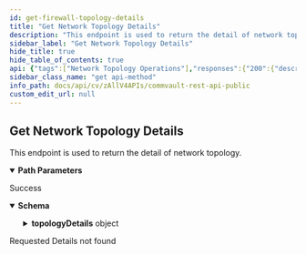 ```yaml
---
id: get-firewall-topology-details
title: "Get Network Topology Details"
description: "This endpoint is used to return the detail of network topology."
sidebar_label: "Get Network Topology Details"
hide_title: true
hide_table_of_contents: true
api: {"tags":["Network Topology Operations"],"responses":{"200":{"description":"Success","content":{"application/json":{"schema":{"type":"object","properties":{"topologyDetails":{"properties":{"clientType":{"description":"The type of clients associated with the topology.","enum":["SERVER","LAPTOP"],"title":"firewallClientType","type":"string"},"encryptTraffic":{"description":"Flag determining if we want the data from tunnel to use HTTPS protocol","type":"boolean"},"firewallGroups":{"items":{"properties":{"advancedOptions":{"properties":{"keepAliveInterval":{"description":"The interval in seconds for sending keep-alive packets, to maintain the session if backup traffic has an extended pause.","format":"int32","type":"integer"},"tunnelPort":{"description":"The port defined for communications","format":"int32","type":"integer"}},"title":"","type":"object"},"clientGroupId":{"description":"The id of the client group","format":"int32","type":"integer"},"groupType":{"enum":["INTERNAL","EXTERNAL","PROXIES","PROXY_PERIMETER"],"title":"FirewallFwGroupType","type":"string"},"mnemonic":{"description":"Custom names(mnemonics) given to pre-defined smart client groups","enum":["MY_COMMSERVE","MY_MEDIAAGENTS","MY_COMMSERVE_AND_MEDIAAGENTS","NONE"],"title":"FirewallGroupMnemonic","type":"string"}},"title":"","type":"object"},"type":"array"},"topology":{"properties":{"id":{"format":"int32","type":"integer","x-terraform-omitempty":true,"x-terraform-set-key":true},"name":{"nullable":true,"type":"string"}},"type":"object"},"topologyType":{"description":"The type of topology of client groups (and sometimes network gateway) for this instance.","enum":["NETWORK_GATEWAY","ONE_WAY","TWO_WAY","CASCADING_GATEWAYS","ONEWAY_FORWARDING"],"title":"firewallTopologyTypes","type":"string"},"tunnelProtocol":{"description":"The protocol for outgoing communication","enum":["REGULAR","ENCRYPTED","AUTHENTICATED","RAW"],"title":"FirewallTopologyTunnelProtocol","type":"string"},"tunnelsPerRoute":{"description":"The number of tunnel connections per route","format":"int32","type":"integer"},"useWildCardProxy":{"description":"Flag determining wether network gateways are used to connect all infrastructure machines","type":"boolean"}},"title":"FirewallTopologyDetails","type":"object"}}}}}},"404":{"description":"Requested Details not found"}},"operationId":"GETFirewallTopologyDetails","description":"This endpoint is used to return the detail of network topology.","parameters":[{"schema":{"type":"string"},"name":"topologyId","in":"path","required":true}],"method":"get","path":"/V4/NetworkTopology/{topologyId}","servers":[{"url":"http://{hostname}/webconsole/api","variables":{"hostname":{"default":"localhost","description":"Webconsole"}}}],"securitySchemes":{"token":{"in":"header","name":"Authtoken","type":"apiKey"}},"info":{"version":"1.0.0","contact":{},"description":"## Welcome\n\nWelcome to Commvault's Rest APIs. You can explore our APIs in [Postman](https://getpostman.com) using the predefined requests we created\n\nThe current version of this documentation is **Commvault Platform Release 2022E**.\n\nYou can access LTS documentation here:\n\n[Feature Release 11.20](https://documenter.getpostman.com/view/2046098/UVR7KoPJ)\n\n[Feature Release 11.24](https://documenter.getpostman.com/view/2046098/UVR7KoPL)\n\nFor more V2 and Latest APIs, please visit your API Explorer page.  \n[*More Details*](http://documentation.commvault.com/commvault/v11/article?p=107350_1.htm)\n\n## Setup\n\nTo get started, [create an environment in Postman](https://www.getpostman.com/docs/environments), select that environment, and set your environment variables by entering necessary values in the `0 - Setup/Environment Setup` pre-request script ([documentation on pre-request scripts](http://www.getpostman.com/docs/pre_request_scripts)). Also, Some of our calls might have dependencies. `GET`/`PUT`/`DELETE` may only work after an item is created with a `POST`.\n\nThe same set of APIs can be used for both XML and JSON. If you want to get equivalent JSON for the XML, use our [API](https://api.commvault.com/#fe2fa795-dd7c-4416-857d-75704b52be8c) for conversion.\n\n**Note:** Swagger Documentation for V2/Latest APIs are present in the following URL:  \n`{ServerURL}/sandbox/apiexplorer`\n\n[*More Details*](http://documentation.commvault.com/commvault/v11/article?p=45551.htm)","title":"Commvault Rest API - Public"},"postman":{"name":"Get Network Topology Details","description":{"content":"This endpoint is used to return the detail of network topology.","type":"text/plain"},"url":{"path":["V4","NetworkTopology",":topologyId"],"host":["{{baseUrl}}"],"query":[],"variable":[{"disabled":false,"description":{"content":"(Required) ","type":"text/plain"},"type":"any","value":"","key":"topologyId"}]},"header":[{"key":"Accept","value":"application/json"}],"method":"GET"}}
sidebar_class_name: "get api-method"
info_path: docs/api/cv/zAllV4APIs/commvault-rest-api-public
custom_edit_url: null
---
```



## Get Network Topology Details



This endpoint is used to return the detail of network topology.

<details style={{"marginBottom":"1rem"}} data-collapsed={false} open={true}><summary style={{}}><strong>Path Parameters</strong></summary><div><ul><ParamsItem className={"paramsItem"} param={{"schema":{"type":"string"},"name":"topologyId","in":"path","required":true}}></ParamsItem></ul></div></details><div><ApiTabs><TabItem label={"200"} value={"200"}><div>

Success

</div><div><MimeTabs schemaType={"response"}><TabItem label={"application/json"} value={"application/json"}><SchemaTabs><TabItem label={"Schema"} value={"Schema"}><details style={{}} data-collapsed={false} open={true}><summary style={{"textAlign":"left"}}><strong>Schema</strong></summary><div style={{"textAlign":"left","marginLeft":"1rem"}}></div><ul style={{"marginLeft":"1rem"}}><SchemaItem collapsible={true} className={"schemaItem"}><details style={{}}><summary style={{}}><strong>topologyDetails</strong><span style={{"opacity":"0.6"}}> object</span></summary><div style={{"marginLeft":"1rem"}}><SchemaItem collapsible={false} name={"clientType"} required={false} deprecated={undefined} schemaDescription={"The type of clients associated with the topology."} schemaName={"firewallClientType"} qualifierMessage={"**Possible values:** [`SERVER`, `LAPTOP`]"} defaultValue={undefined}></SchemaItem><SchemaItem collapsible={false} name={"encryptTraffic"} required={false} deprecated={undefined} schemaDescription={"Flag determining if we want the data from tunnel to use HTTPS protocol"} schemaName={"boolean"} qualifierMessage={undefined} defaultValue={undefined}></SchemaItem><SchemaItem collapsible={true} className={"schemaItem"}><details style={{}}><summary style={{}}><strong>firewallGroups</strong><span style={{"opacity":"0.6"}}> object[]</span></summary><div style={{"marginLeft":"1rem"}}><SchemaItem collapsible={true} className={"schemaItem"}><details style={{}}><summary style={{}}><strong>advancedOptions</strong><span style={{"opacity":"0.6"}}> object</span></summary><div style={{"marginLeft":"1rem"}}><SchemaItem collapsible={false} name={"keepAliveInterval"} required={false} deprecated={undefined} schemaDescription={"The interval in seconds for sending keep-alive packets, to maintain the session if backup traffic has an extended pause."} schemaName={"int32"} qualifierMessage={undefined} defaultValue={undefined}></SchemaItem><SchemaItem collapsible={false} name={"tunnelPort"} required={false} deprecated={undefined} schemaDescription={"The port defined for communications"} schemaName={"int32"} qualifierMessage={undefined} defaultValue={undefined}></SchemaItem></div></details></SchemaItem><SchemaItem collapsible={false} name={"clientGroupId"} required={false} deprecated={undefined} schemaDescription={"The id of the client group"} schemaName={"int32"} qualifierMessage={undefined} defaultValue={undefined}></SchemaItem><SchemaItem collapsible={false} name={"groupType"} required={false} deprecated={undefined} schemaDescription={undefined} schemaName={"FirewallFwGroupType"} qualifierMessage={"**Possible values:** [`INTERNAL`, `EXTERNAL`, `PROXIES`, `PROXY_PERIMETER`]"} defaultValue={undefined}></SchemaItem><SchemaItem collapsible={false} name={"mnemonic"} required={false} deprecated={undefined} schemaDescription={"Custom names(mnemonics) given to pre-defined smart client groups"} schemaName={"FirewallGroupMnemonic"} qualifierMessage={"**Possible values:** [`MY_COMMSERVE`, `MY_MEDIAAGENTS`, `MY_COMMSERVE_AND_MEDIAAGENTS`, `NONE`]"} defaultValue={undefined}></SchemaItem></div></details></SchemaItem><SchemaItem collapsible={true} className={"schemaItem"}><details style={{}}><summary style={{}}><strong>topology</strong><span style={{"opacity":"0.6"}}> object</span></summary><div style={{"marginLeft":"1rem"}}><SchemaItem collapsible={false} name={"id"} required={false} deprecated={undefined} schemaDescription={undefined} schemaName={"int32"} qualifierMessage={undefined} defaultValue={undefined}></SchemaItem><SchemaItem collapsible={false} name={"name"} required={false} deprecated={undefined} schemaDescription={undefined} schemaName={"string"} qualifierMessage={undefined} defaultValue={undefined}></SchemaItem></div></details></SchemaItem><SchemaItem collapsible={false} name={"topologyType"} required={false} deprecated={undefined} schemaDescription={"The type of topology of client groups (and sometimes network gateway) for this instance."} schemaName={"firewallTopologyTypes"} qualifierMessage={"**Possible values:** [`NETWORK_GATEWAY`, `ONE_WAY`, `TWO_WAY`, `CASCADING_GATEWAYS`, `ONEWAY_FORWARDING`]"} defaultValue={undefined}></SchemaItem><SchemaItem collapsible={false} name={"tunnelProtocol"} required={false} deprecated={undefined} schemaDescription={"The protocol for outgoing communication"} schemaName={"FirewallTopologyTunnelProtocol"} qualifierMessage={"**Possible values:** [`REGULAR`, `ENCRYPTED`, `AUTHENTICATED`, `RAW`]"} defaultValue={undefined}></SchemaItem><SchemaItem collapsible={false} name={"tunnelsPerRoute"} required={false} deprecated={undefined} schemaDescription={"The number of tunnel connections per route"} schemaName={"int32"} qualifierMessage={undefined} defaultValue={undefined}></SchemaItem><SchemaItem collapsible={false} name={"useWildCardProxy"} required={false} deprecated={undefined} schemaDescription={"Flag determining wether network gateways are used to connect all infrastructure machines"} schemaName={"boolean"} qualifierMessage={undefined} defaultValue={undefined}></SchemaItem></div></details></SchemaItem></ul></details></TabItem><TabItem label={"Example (from schema)"} value={"Example (from schema)"}><ResponseSamples responseExample={"{\n  \"topologyDetails\": {\n    \"clientType\": \"SERVER\",\n    \"encryptTraffic\": true,\n    \"firewallGroups\": [\n      {\n        \"advancedOptions\": {\n          \"keepAliveInterval\": 0,\n          \"tunnelPort\": 0\n        },\n        \"clientGroupId\": 0,\n        \"groupType\": \"INTERNAL\",\n        \"mnemonic\": \"MY_COMMSERVE\"\n      }\n    ],\n    \"topology\": {\n      \"id\": 0,\n      \"name\": \"string\"\n    },\n    \"topologyType\": \"NETWORK_GATEWAY\",\n    \"tunnelProtocol\": \"REGULAR\",\n    \"tunnelsPerRoute\": 0,\n    \"useWildCardProxy\": true\n  }\n}"} language={"json"}></ResponseSamples></TabItem></SchemaTabs></TabItem></MimeTabs></div></TabItem><TabItem label={"404"} value={"404"}><div>

Requested Details not found

</div><div></div></TabItem></ApiTabs></div>
      